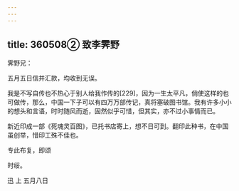 ```yaml
---
---
---
```

title: 360508② 致李霁野
---




霁野兄：

五月五日信并汇款，均收到无误。

我是不写自传也不热心于别人给我作传的[229]，因为一生太平凡，倘使这样的也可做传，那么，中国一下子可以有四万万部传记，真将塞破图书馆。我有许多小小的想头和言语，时时随风而逝，固然似乎可惜，但其实，亦不过小事情而已。

新近印成一部《死魂灵百图》，已托书店寄上，想不日可到。翻印此种书，在中国虽创举，惜印工殊不佳也。

专此布复，即颂

时绥。

迅 上 五月八日
